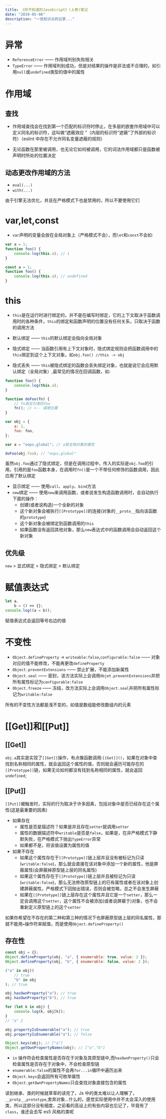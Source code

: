 ```yaml
---
title: 《你不知道的JavaScript》(上卷)笔记
date: "2019-05-06"
description: "一些知识点的记录..."
---
```


# 异常

-   `ReferenceError` —— 作用域判别失败相关
-   `TypeError` —— 作用域判别成功，但是对结果的操作是非法或不合理的，如引用`null`或`undefined`类型的值中的属性

# 作用域

## 查找

-   作用域查找会在找到第一个匹配的标识符时停止，在多层的嵌套作用域中可以定义同名的标识符，这叫做“遮蔽效应 ”（内层的标识符“遮蔽”了外部的标识符）（eslint 中存在不允许同名变量遮蔽的规则）

-   无论函数在那里被调用，也无论它如何被调用，它的词法作用域都只是函数被声明时所处的位置决定

## 动态更改作用域的方法

-   `eval(...)`
-   `with(...)`

由于引擎无法优化，并且在严格模式下也是禁用的，所以不要使用它们

# var,let,const

-   `var`声明的变量会放在全局对象上（严格模式不会），而`let`和`const`不会如:

```javascript
var a = 1;
function foo() {
    console.log(this.a); // 1
}

const a = 1;
function foo() {
    console.log(this.a); // undefined
}
```

# this

-   `this`是在运行时进行绑定的，并不是在编写时绑定，它的上下文取决于函数调用时的各种条件，`this`的绑定和函数声明的位置没有任何关系，只取决于函数的调用方法

-   默认绑定 —— `this`的默认绑定会指向全局对象
-   隐式绑定 —— 当函数引用有上下文对象时，隐式绑定规则会把函数调用中的`this`绑定到这个上下文对象，如`obj.foo() //this -> obj`
-   隐式丢失 —— `this`被隐式绑定的函数会丢失绑定对象，也就是说它会应用默认绑定（全局对象）,最常见的情况在回调函数，如:

```javascript
function foo() {
    console.log(this.a);
}

function doFoo(fn) {
    // fn其实引用的foo
    fn(); // <-- 调用位置
}

var obj = {
    a: 2,
    foo: foo,
};

var a = "oops,global"; // a是全局对象的属性

doFoo(obj.foo); // "oops,global"
```

虽然`obj.foo`通过了隐式绑定，但是在调用过程中，传入的实际是`obj.foo`的引用，引用的是`foo`函数本身，在调用时`fn()`是一个不带任何修饰的函数调用，因此应用了默认绑定

-   显示绑定 —— 使用`call`、`apply`、`bind`方法
-   `new`绑定 —— 使用`new`来调用函数，或者说发生构造函数调用时，会自动执行下面的操作：
    -   创建(或者说构造)一个全新的对象
    -   这个新对象会被执行`[[Prototype]]`的连接(对象的`__proto__`指向该函数的`prototype`)
    -   这个新对象会被绑定到函数调用的`this`
    -   如果函数没有返回其他对象，那么`new`表达式中的函数调用会自动返回这个新对象

## 优先级

`new` > 显式绑定 > 隐式绑定 > 默认绑定

# 赋值表达式

```javascript
let a,
    b = () => {};
console.log((a = b));
```

赋值表达式会返回等号右边的值

# 不变性

-   `Object.defineProperty` -> `writeable:false`,`configurable:false` —— 对象对应的值不能修改，不能再更改`defineProperty`
-   `Object.preventExtensions` —— 禁止扩展，不能添加新属性
-   `Object.seal` —— 密封，该方法实际上会调用`Objet.preventExtensions`并把所有属性标记为`configurable:false`
-   `Object.freeze` —— 冻结，改方法实际上会调用`Object.seal`并把所有属性标记为`writable:false`

所有的不变性方法都是浅不变的，如值是数组能修改数组内的元素

# [[Get]]和[[Put]]

## [[Get]]

`obj.a`其实是实现了`[[Get]]`操作，有点像函数调用:`[[Get]]()`，如果在对象中查找到名称相同的属性，就会返回这个属性的值，否则就会遍历可能存在的`[[Prototype]]`链，如果无论如何都没有找到名称相同的属性，就会返回`undefined`;

## [[Put]]

`[[Put]]`被触发时，实际的行为取决于许多因素，包括对象中是否已经存在这个属性(这是最重要的因素)

-   如果存在
    -   属性是否是描述符？如果是并且存在`setter`就调用`setter`
    -   属性的数据描述符中`writable`是否是`false`，如果是，在非严格模式下静默失败，在严格模式下抛出`TypeError`异常
    -   如果都不是，将该值设置为属性的值
-   如果不存在
    -   如果这个属性存在于`[[Prototype]]`链上层并且没有被标记为只读(`writable:false`)，那么就会直接在该对象中添加一个新的属性，他是屏蔽属性(会屏蔽掉原型链上层的同名属性)
    -   如果这个属性存在于`[[Prototype]]`链上层并且被标记为只读(`writable:false`)，那么无法修改原型链上的已有属性或者在该对象上创建屏蔽属性，严格模式下回抛出错误，否则会被忽略，总之不会发生屏蔽
    -   如果在`[[Prototype]]`链上层存在这个属性并且它是一个`setter`，那么一定会调用这个`setter`，这个属性不会被添加(或者说屏蔽于)对象，也不会重新定义原型链上的这个`setter`

如果你希望在不存在的第二种和第三种的情况下也屏蔽原型链上层的同名属性，那就不能用`=`操作符来赋值，而是使用`Object.defineProperty()`

## 存在性

```javascript
const obj = {};
Object.defineProperty(obj, "a", { enumerable: true, value: 2 });
Object.defineProperty(obj, "b", { enumerable: false, value: 2 });

("a" in obj)(
    // true
    "b" in obj
); // true

obj.hasOwnProperty("a"); // true
obj.hasOwnProperty("b"); // true

for (let k in obj) {
    console.log(k, obj[k]);
}
// "a" 2

obj.propertyIsEnumerable("a"); // true
obj.propertyIsEnumerable("a"); // false

Object.keys(obj); // ["a"]
Object.getOwnPropertyNames(obj); // ["a","b"]
```

-   `in` 操作符会检查属性是否存在于对象及其原型链中,而`hasOwnProperty()`只会检查属性是否存在于对象中，不会检查原型链
-   `enumerable:false`的属性不会再`for...in`循环中遍历出来
-   `Object.keys`会返回所有可枚举属性
-   `Object.getOwnPropertyNames`只会查找对象直接包含的属性

读到继承、类的时候就草草的读完了，Js 中的类太难以让人理解了，`__protp__`,`prototype`,舍弃对象...什么的，感觉实际使用中并不太会深入的使用类，所以这部分没有细度，之前看的高设上的有些内容也忘记了，毕竟有了`class`，谁还会去写 es5 风格的类呢
